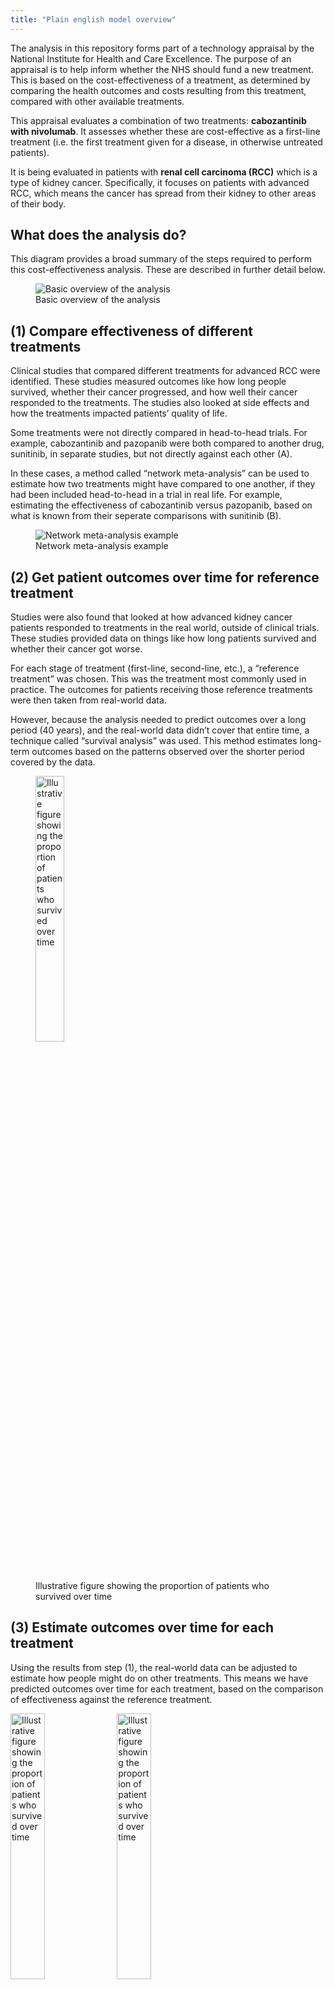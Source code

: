 ```yaml
---
title: "Plain english model overview"
---
```


The analysis in this repository forms part of a technology appraisal by the National Institute for Health and Care Excellence. The purpose of an appraisal is to help inform whether the NHS should fund a new treatment. This is based on the cost-effectiveness of a treatment, as determined by comparing the health outcomes and costs resulting from this treatment, compared with other available treatments.

This appraisal evaluates a combination of two treatments: **cabozantinib with nivolumab**. It assesses whether these are cost-effective as a first-line treatment (i.e. the first treatment given for a disease, in otherwise untreated patients).

It is being evaluated in patients with **renal cell carcinoma (RCC)** which is a type of kidney cancer. Specifically, it focuses on patients with advanced RCC, which means the cancer has spread from their kidney to other areas of their body.

## What does the analysis do?

This diagram provides a broad summary of the steps required to perform this cost-effectiveness analysis. These are described in further detail below.

![Basic overview of the analysis](../images/basic_overview.drawio.png){.lightbox}

## (1) Compare effectiveness of different treatments

Clinical studies that compared different treatments for advanced RCC were identified. These studies measured outcomes like how long people survived, whether their cancer progressed, and how well their cancer responded to the treatments. The studies also looked at side effects and how the treatments impacted patients' quality of life.

Some treatments were not directly compared in head-to-head trials. For example, cabozantinib and pazopanib were both compared to another drug, sunitinib, in separate studies, but not directly against each other (A).

In these cases, a method called "network meta-analysis" can be used to estimate how two treatments might have compared to one another, if they had been included head-to-head in a trial in real life. For example, estimating the effectiveness of cabozantinib versus pazopanib, based on what is known from their seperate comparisons with sunitinib (B).

![Network meta-analysis example](../images/basic_nma.drawio.png)

## (2) Get patient outcomes over time for reference treatment

Studies were also found that looked at how advanced kidney cancer patients responded to treatments in the real world, outside of clinical trials. These studies provided data on things like how long patients survived and whether their cancer got worse.

For each stage of treatment (first-line, second-line, etc.), a "reference treatment" was chosen. This was the treatment most commonly used in practice. The outcomes for patients receiving those reference treatments were then taken from real-world data.

However, because the analysis needed to predict outcomes over a long period (40 years), and the real-world data didn’t cover that entire time, a technique called "survival analysis" was used. This method estimates long-term outcomes based on the patterns observed over the shorter period covered by the data.

![Illustrative figure showing the proportion of patients who survived over time](../images/simple_survival_blue.png){.lightbox width=33% fig-align="center"}

## (3) Estimate outcomes over time for each treatment

Using the results from step (1), the real-world data can be adjusted to estimate how people might do on other treatments. This means we have predicted outcomes over time for each treatment, based on the comparison of effectiveness against the reference treatment.

![Illustrative figure showing the proportion of patients who survived over time](../images/simple_survival_orange.png){.lightbox width=33%}
![Illustrative figure showing the proportion of patients who survived over time](../images/simple_survival_red.png){.lightbox width=33%}
![Illustrative figure showing the proportion of patients who survived over time](../images/simple_survival_green.png){.lightbox width=33%}

## (4) Find how many people receive each treatment

From the real-world data identified in step (2), we can also find the proportion of people that we expect to receive each treatment in practice.

## (5) Get data on the cost and health utility of patients

For each treatment against advanced RCC, further studies were identified which reported either:

* The costs of each treatment for the healthcare system (e.g. costs of drugs, appointments, care)
* The quality of life for patients on or off each treatment at each line of therapy (first-line through to fourth-line). This is described using a measure called a "health utility value".

## (6) Construct an economic model

The data from steps (3), (4) and (5) were then fed into a computer model. The model simulates what happens to groups of patients who receive each treatment: how long they live, how much their treatments cost, and what their quality of life is like. By comparing these results, decisions can be made as to which treatments offer the best combination of effectiveness and value for money.
